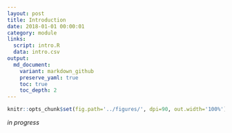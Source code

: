 ```yaml
---
layout: post
title: Introduction
date: 2018-01-01 00:00:01
category: module
links:
  script: intro.R
  data: intro.csv
output:
  md_document:
    variant: markdown_github
    preserve_yaml: true
    toc: true
    toc_depth: 2
---
```


```r
knitr::opts_chunk$set(fig.path='../figures/', dpi=90, out.width='100%')
```

_in progress_
